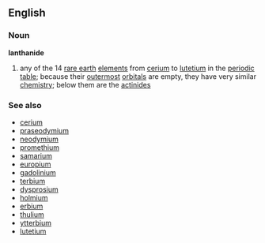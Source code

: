 ==English==
===Noun===
{{wikipedia}}
'''lanthanide'''
#{{chemistry}} any of the 14 [[rare earth]] [[element]]s from [[cerium]] to [[lutetium]] in the [[periodic table]]; because their [[outermost]] [[orbital]]s are empty, they have very similar [[chemistry]]; below them are the [[actinide]]s
===See also===
*[[cerium]]
*[[praseodymium]]
*[[neodymium]]
*[[promethium]]
*[[samarium]]
*[[europium]]
*[[gadolinium]]
*[[terbium]]
*[[dysprosium]]
*[[holmium]]
*[[erbium]]
*[[thulium]]
*[[ytterbium]]
*[[lutetium]]